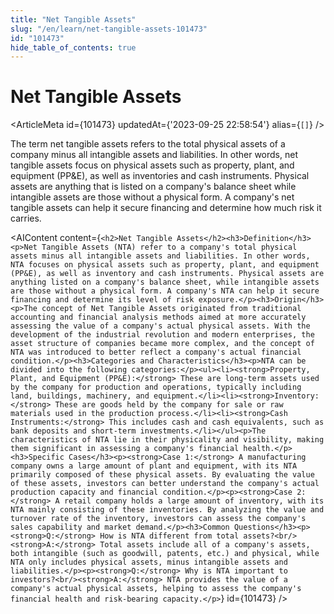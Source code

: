 ```yaml
---
title: "Net Tangible Assets"
slug: "/en/learn/net-tangible-assets-101473"
id: "101473"
hide_table_of_contents: true
---
```



# Net Tangible Assets

<ArticleMeta id={101473} updatedAt={'2023-09-25 22:58:54'} alias={`[]`} />
<div className='border-solid border-b border-t-0 my-4 border-[var(--ifm-color-gray-300)]' />

The term net tangible assets refers to the total physical assets of a company minus all intangible assets and liabilities. In other words, net tangible assets focus on physical assets such as property, plant, and equipment (PP&E), as well as inventories and cash instruments. Physical assets are anything that is listed on a company's balance sheet while intangible assets are those without a physical form. A company's net tangible assets can help it secure financing and determine how much risk it carries.

<AIContent content={`<h2>Net Tangible Assets</h2><h3>Definition</h3><p>Net Tangible Assets (NTA) refer to a company's total physical assets minus all intangible assets and liabilities. In other words, NTA focuses on physical assets such as property, plant, and equipment (PP&E), as well as inventory and cash instruments. Physical assets are anything listed on a company's balance sheet, while intangible assets are those without a physical form. A company's NTA can help it secure financing and determine its level of risk exposure.</p><h3>Origin</h3><p>The concept of Net Tangible Assets originated from traditional accounting and financial analysis methods aimed at more accurately assessing the value of a company's actual physical assets. With the development of the industrial revolution and modern enterprises, the asset structure of companies became more complex, and the concept of NTA was introduced to better reflect a company's actual financial condition.</p><h3>Categories and Characteristics</h3><p>NTA can be divided into the following categories:</p><ul><li><strong>Property, Plant, and Equipment (PP&E):</strong> These are long-term assets used by the company for production and operations, typically including land, buildings, machinery, and equipment.</li><li><strong>Inventory:</strong> These are goods held by the company for sale or raw materials used in the production process.</li><li><strong>Cash Instruments:</strong> This includes cash and cash equivalents, such as bank deposits and short-term investments.</li></ul><p>The characteristics of NTA lie in their physicality and visibility, making them significant in assessing a company's financial health.</p><h3>Specific Cases</h3><p><strong>Case 1:</strong> A manufacturing company owns a large amount of plant and equipment, with its NTA primarily composed of these physical assets. By evaluating the value of these assets, investors can better understand the company's actual production capacity and financial condition.</p><p><strong>Case 2:</strong> A retail company holds a large amount of inventory, with its NTA mainly consisting of these inventories. By analyzing the value and turnover rate of the inventory, investors can assess the company's sales capability and market demand.</p><h3>Common Questions</h3><p><strong>Q:</strong> How is NTA different from total assets?<br/><strong>A:</strong> Total assets include all of a company's assets, both intangible (such as goodwill, patents, etc.) and physical, while NTA only includes physical assets, minus intangible assets and liabilities.</p><p><strong>Q:</strong> Why is NTA important to investors?<br/><strong>A:</strong> NTA provides the value of a company's actual physical assets, helping to assess the company's financial health and risk-bearing capacity.</p>`} id={101473} />
